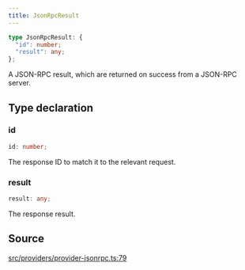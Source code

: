```yaml
---
title: JsonRpcResult
---
```


```ts
type JsonRpcResult: {
  "id": number;
  "result": any;
};
```

A JSON-RPC result, which are returned on success from a JSON-RPC server.

## Type declaration

### id

```ts
id: number;
```

The response ID to match it to the relevant request.

### result

```ts
result: any;
```

The response result.

## Source

[src/providers/provider-jsonrpc.ts:79](https://github.com/dominant-strategies/quais-6.js/blob/95934f9b18ff90a0666dd9772179b612f2ad5510/src/providers/provider-jsonrpc.ts#L79)
